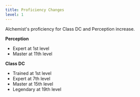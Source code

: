 ```yaml
---
title: Proficiency Changes
level: 1
---
```


Alchemist's proficiency for Class DC and Perception increase.

**Perception**

-   Expert at 1st level
-   Master at 11th level

**Class DC**

-   Trained at 1st level
-   Expert at 7th level
-   Master at 15th level
-   Legendary at 19th level
